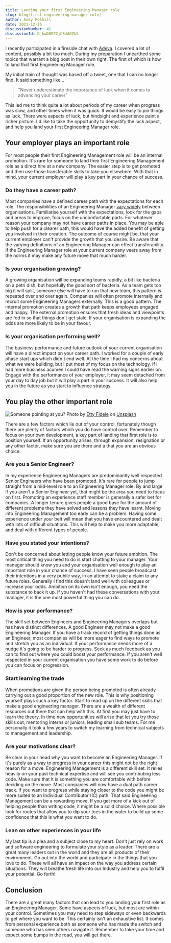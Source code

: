 ```yaml
---
title: Landing your first Engineering Manager role
slug: blog/first-engineering-manager-role/
author: Andy Polhill
date: 2021-12-15
discussionNumber: 41
discussionId: D_kwDOEZ2jC84AOZk5
---
```


I recently participated in a fireside chat with [Adeva](https://adevait.com/events/from-software-developer-to-engineering-manager-mastering-the-transition). I covered a lot of content, possibly a bit too much. During my preparation I unearthed some topics that warrant a blog post in their own right. The first of which is how to land that first Engineering Manager role.

My initial train of thought was based off a tweet, one that I can no longer find. It said something like...

> "Never underestimate the importance of luck when it comes to advancing your career"

This led me to think quite a lot about periods of my career when progress was slow, and other times when it was quick. It would be easy to pin things as luck. There were aspects of luck, but hindsight and experience paint a richer picture. I'd like to take the opportunity to demystify the luck aspect, and help you land your first Engineering Manager role.

## Your employer plays an important role
For most people their first Engineering Management role will be an internal promotion. It's rare for someone to land their first Engineering Management role as a direct hire at a new company. The easier step is to get promoted and then use those transferable skills to take you elsewhere. With that in mind, your current employer will play a key part in your chance of success.

### Do they have a career path?
Most companies have a defined career path with the expectations for each role. The responsibilities of an Engineering Manager [vary widely](https://www.patkua.com/blog/5-engineering-manager-archetypes/) between organisations. Familiarise yourself with the expectations, look for the gaps and areas to improve, focus on the uncomfortable parts. For whatever reason your company may not have career paths in place. You may be able to help push for a clearer path, this would have the added benefit of getting you involved in their creation. The outcome of course might be, that your current employer can't provide the growth that you desire. Be aware that the varying definitions of an Engineering Manager can effect transferability. If the Engineering Manager role at your current company veers away from the norms it may make any future move that much harder.

### Is your organisation growing?
A growing organisation will be expanding teams rapidly, a bit like bacteria on a petri dish, but hopefully the good sort of bacteria. As a team gets too big it will split, someone else will have to run that new team, this pattern is repeated over and over again. Companies will often promote internally and recruit some Engineering Managers externally. This is a good pattern. The internal promotion creates a growth that path keeps employees engaged and happy. The external promotion ensures that fresh ideas and viewpoints are fed in so that things don't get stale. If your organisation is expanding the odds are more likely to be in your favour.

### Is your organisation performing well?
The business performance and future outlook of your current organisation will have a direct impact on your career path. I worked for a couple of early phase start ups which didn't end well. At the time I had my concerns about what we were building, but I put most of my focus on the technology. If I had more business acumen I could have read the warning signs earlier on. Engage with the performance of your employer, it may seem detached from your day to day job but it will play a part in your success. It will also help you in the future as you start to influence strategy.

## You play the other important role

![Someone pointing at you?](../images/you.jpg)
Photo by <a href="https://unsplash.com/@fideletty?utm_source=unsplash&utm_medium=referral&utm_content=creditCopyText">Etty Fidele</a> on <a href="https://unsplash.com/s/photos/you?utm_source=unsplash&utm_medium=referral&utm_content=creditCopyText">Unsplash</a>
  

There are a few factors which lie out of your control, fortunately though there are plenty of factors which you do have control over. Remember to focus on your own development, a key part of landing that first role is to position yourself. If an opportunity arises, through expansion, resignation or any other factor, make sure you are there and a that you are an obvious choice.

### Are you a Senior Engineer?
In my experience Engineering Managers are predominantly well respected Senior Engineers who have been promoted. It's rare for people to jump straight from a mid-level role to an Engineering Manager role. By and large if you aren't a Senior Engineer yet, that might be the area you need to focus on first. Promoting an experience staff member is generally a safer bet for companies. A longer tenure gives people a good base for the amount of different problems they have solved and lessons they have learnt. Moving into Engineering Management too early can be a problem. Having some experience under your belt will mean that you have encountered and dealt with lots of difficult situations. This will help to make you more adaptable, and deal with different types of people.

### Have you stated your intentions?
Don't be concerned about letting people know your future ambition. The most critical thing you need to do is start chatting to your manager. Your manager should know you and your organisation well enough to play an important role in your chance of success. I have seen people broadcast their intentions in a very public way, in an attempt to stake a claim to any future roles. Generally I find this doesn't land well with colleagues or increase your odds. Ambition on its own isn't enough, you need the substance to back it up. If you haven't had these conversations with your manager, it is the one most powerful thing you can do.

### How is your performance?
The skill set between Engineers and Engineering Managers overlaps but has have distinct differences. A good Engineer may not make a good Engineering Manager. If you have a track record of getting things done as an Engineer, most companies will be more eager to find ways to promote and stretch you as an individual. If your performance needs more of a nudge it's going to be harder to progress. Seek as much feedback as you can to find out where you could boost your performance. If you aren't well respected in your current organisation you have some work to do before you can focus on progression.

### Start learning the trade
When promotions are given the person being promoted is often already carrying out a good proportion of the new role. This is why positioning yourself plays such a key factor. Start to read up on the different skills that make a good engineering manager. There are a wealth of different resources out there that can help with this. At first you may just have to learn the theory. In time new opportunities will arise that let you try those skills out, mentoring interns or juniors, leading small sub teams. For me personally it took a few years to switch my learning from technical subjects to management and leadership.

### Are your motivations clear?
Be clear in your head why you want to become an Engineering Manager. If it's purely as a way to progress in your career this might not be the right reason for a move. Engineering Management is a different skill set. It relies heavily on your past technical expertise and will see you contributing less code. Make sure that it is something you are comfortable with before deciding on the move. Most companies will now have a dual path career track. If you want to progress while staying closer to the code you might be more suited to an Individual Contributor (IC) path. That said Engineering Management can be a rewarding move. If you get more of a kick out of helping people than writing code, it might be a solid choice. Where possible look for routes that allow you to dip your toes in the water to build up some confidence that this is what you want to do.

### Lean on other experiences in your life
My last tip is a plea and a subject close to my heart. Don't just rely on work and software engineering to formulate your style as a leader. There are a great many leaders out in the world and they are all products of their environment. Go out into the world and participate in the things that you love to do. These will all have an impact on the way you address certain situations. They will breathe fresh life into our Industry and help you to fulfil your potential. Go forth! 

## Conclusion
There are a great many factors that can lead to you landing your first role as an Engineering Manager. Some have aspects of luck, but most are within your control. Sometimes you may need to step sideways or even backwards to get where you want to be. This certainly isn't an exhaustive list. It comes from personal experience both as someone who has made the switch and someone who has seen others navigate it. Remember to take your time and expect some bumps in the road, you will get there.